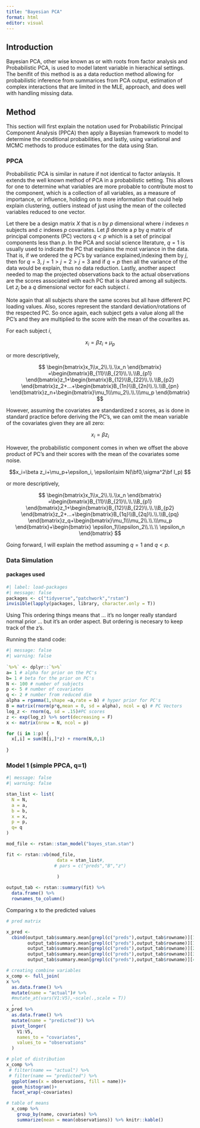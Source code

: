 ```yaml
---
title: "Bayesian PCA"
format: html
editor: visual
---
```


## Introduction

Bayesian PCA, other wise known as or with roots from factor analysis and Probabilistic PCA, is used to model latent variable in hierachical settings. The benifit of this method is as a data reduction method allowing for probabilistic inference from summarices from PCA output, estimation of complex interactions that are limited in the MLE, approach, and does well with handling missing data.

## Method

This section will first explain the notation used for Probabilistic Principal Component Analysis (PPCA) then apply a Bayesian framework to model to determine the conditional probabilities, and lastly, using variational and MCMC methods to produce estimates for the data using Stan.

### PPCA

Probabilistic PCA is similar in nature if not identical to factor anlaysis. It extends the well known method of PCA in a probabilistic setting. This allows for one to determine what variables are more probable to contribute most to the component, which is a collection of all variables, as a measure of importance, or influence, holding on to more information that could help explain clustering, outliers instead of just using the mean of the collected variables reduced to one vector.

Let there be a design matrix $X$ that is $n$ by $p$ dimensional where $i$ indexes $n$ subjects and $c$ indexes $p$ covariates. Let $\beta$ denote a $p$ by $q$ matrix of principal components (PC) vectors $q<p$ which is a set of principal components less than $p$. In the PCA and social science literature, $q =1$ is usually used to indicate the PC that explains the most variance in the data. That is, if we ordered the $q$ PC's by variance explained,indexing them by $j$, then for $q =3$, $j=1>j=2>j=3$ and if $q = p$ then all the variance of the data would be explain, thus no data reduction. Lastly, another aspect needed to map the projected observations back to the actual observations are the scores associated with each PC that is shared among all subjects. Let $z_i$ be a $q$ dimensional vector for each subject $i$.

::: callout-note
Note again that all subjects share the same scores but all have different PC loading values. Also, scores represent the standard deviation/rotations of the respected PC. So once again, each subject gets a value along all the PC's and they are multiplied to the score with the mean of the covarites as.
:::

For each subject $i$,

$$x_i=\beta z_i+\mu_p$$

or more descriptively,

$$ \begin{bmatrix}x_1\\x_2\\.\\.\\x_n  \end{bmatrix} =\begin{bmatrix}B_{11}\\B_{21}\\.\\.\\B_{p1} \end{bmatrix}z_1+\begin{bmatrix}B_{12}\\B_{22}\\.\\.\\B_{p2} \end{bmatrix}z_2+...+\begin{bmatrix}B_{1n}\\B_{2n}\\.\\.\\B_{pn} \end{bmatrix}z_n+\begin{bmatrix}\mu_1\\\mu_2\\.\\.\\\mu_p  \end{bmatrix} $$

However, assuming the covariates are standardized z scores, as is done in standard practice before deriving the PC's, we can omit the mean variable of the covariates given they are all zero: 

$$x_i=\beta z_i $$ 

However, the probabilistic component comes in when we offset the above product of PC's and their scores with the mean of the covariates some noise. 

$$x_i=\beta z_i+\mu_p+\epsilon_i, \epsilon\sim N(\bf0,\sigma^2\bf I_p)  $$

or more descriptively,

$$ \begin{bmatrix}x_1\\x_2\\.\\.\\x_n  \end{bmatrix} =\begin{bmatrix}B_{11}\\B_{21}\\.\\.\\B_{p1} \end{bmatrix}z_1+\begin{bmatrix}B_{12}\\B_{22}\\.\\.\\B_{p2} \end{bmatrix}z_2+...+\begin{bmatrix}B_{1q}\\B_{2q}\\.\\.\\B_{pq} \end{bmatrix}z_q+\begin{bmatrix}\mu_1\\\mu_2\\.\\.\\\mu_p  \end{bmatrix}+\begin{bmatrix} \epsilon_1\\\epsilon_2\\.\\.\\ \epsilon_n  \end{bmatrix} $$

Going forward, I will explain the method assuming $q = 1$ and $q < p$.

### Data Simulation

#### packages used

```r
#| label: load-packages
#| message: false
packages <- c("tidyverse","patchwork","rstan")
invisible(lapply(packages, library, character.only = T))


```

Using This ordering things means that ... it's no longer really standard normal prior ... but it's an order aspect. But ordering is necesary to keep track of the z's.

Running the stand code:

```r
#| message: false
#| warning: false
  
`%>%` <- dplyr::`%>%`
a= 1 # alpha for prior on the PC's
b= 1 # beta for the prior on PC's
N <- 100 # number of subjects
p <- 5 # number of covariates
q <- 2 # number from reduced dim
alpha = rgamma(1,shape =a,rate = b) # hyper prior for PC's
B = matrix(rnorm(p*q,mean = 0, sd = alpha), ncol = q) # PC Vectors
log_z <- rnorm(q, sd = .15)#PC scores
z <- exp(log_z) %>% sort(decreasing = F)
x <- matrix(nrow = N, ncol = p)

for (i in 1:p) {
  x[,i] = sum(B[i,]*z) + rnorm(N,0,1)
  
}
```

### Model 1 (simple PPCA, q=1)

```r
#| message: false
#| warning: false

stan_list <- list(
  N = N, 
  a = a, 
  b = b,
  x = x,
  p = p,
  q= q
)

mod_file <- rstan::stan_model("bayes_stan.stan")

fit <- rstan::vb(mod_file,
                   data = stan_list#,
                  # pars = c("preds","B","z")
                   
                   )

output_tab <- rstan::summary(fit) %>% 
  data.frame() %>%
  rownames_to_column()  

```

Comparing x to the predicted values

```r


# pred matrix

x_pred <-  
  cbind(output_tab$summary.mean[grepl(c("preds"),output_tab$rowname)][1:100],
        output_tab$summary.mean[grepl(c("preds"),output_tab$rowname)][101:200],
        output_tab$summary.mean[grepl(c("preds"),output_tab$rowname)][201:300],
        output_tab$summary.mean[grepl(c("preds"),output_tab$rowname)][301:400],
        output_tab$summary.mean[grepl(c("preds"),output_tab$rowname)][401:500])

# creating combine variables
x_comp <- full_join(
x %>% 
  as.data.frame() %>% 
  mutate(name = "actual")# %>% 
  #mutate_at(vars(V1:V5),~scale(.,scale = T))
  ,
x_pred %>% 
  as.data.frame() %>% 
  mutate(name = "predicted")) %>% 
  pivot_longer(
    V1:V5,
    names_to = "covariates",
    values_to = "observations"
  )

# plot of distribution 
x_comp %>% 
 # filter(name == "actual") %>% 
 # filter(name == "predicted") %>% 
  ggplot(aes(x = observations, fill = name))+
  geom_histogram()+
  facet_wrap(~covariates)

# table of means
  x_comp %>% 
    group_by(name, covariates) %>% 
    summarize(mean = mean(observations)) %>% knitr::kable()

```
